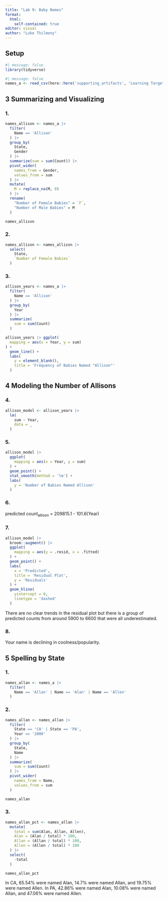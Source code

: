 ```yaml
---
title: "Lab 9: Baby Names"
format:
  html:
    self-contained: true
editor: visual
author: "Luke Thilmony"
---
```


## Setup

```r
#| message: false
library(tidyverse)
```

```r
#| message: false
names_a <- read_csv(here::here('supporting_artifacts', 'Learning Targets', 'StateNames_A.csv'))
```

## 3 Summarizing and Visualizing

### 1.

```r
names_allison <- names_a |> 
  filter(
    Name == 'Allison'
  ) |> 
  group_by(
    State,
    Gender
  ) |> 
  summarize(sum = sum(Count)) |> 
  pivot_wider(
    names_from = Gender,
    values_from = sum
  ) |> 
  mutate(
    M = replace_na(M, 0)
  ) |> 
  rename(
    "Number of Female Babies" = `F`,
    "Number of Male Babies" = M
  )

names_allison
```

### 2.

```r
names_allison <- names_allison |> 
  select(
    State,
    `Number of Female Babies`
  )
```

### 3.

```r
allison_years <- names_a |> 
  filter(
    Name == 'Allison'
  ) |> 
  group_by(
    Year
  ) |> 
  summarize(
    sum = sum(Count)
  )

allison_years |> ggplot(
  mapping = aes(x = Year, y = sum)
) + 
  geom_line() +
  labs(
    y = element_blank(),
    title = 'Frequency of Babies Named "Allison"'
  )
```

## 4 Modeling the Number of Allisons

### 4.

```r
allison_model <- allison_years |> 
  lm(
    sum ~ Year,
    data = _
  )
```

### 5.

```r
allison_model |> 
  ggplot(
    mapping = aes(x = Year, y = sum)
  ) +
  geom_point() +
  stat_smooth(method = 'lm') +
  labs(
    y = 'Number of Babies Named Allison'
  )
```

### 6.

predicted count<sub>allison</sub> = 209815.1 - 101.6(Year)

### 7.

```r
allison_model |> 
  broom::augment() |> 
  ggplot(
    mapping = aes(y = .resid, x = .fitted)
  ) +
  geom_point() +
  labs(
    x = 'Predicted',
    title = 'Residual Plot',
    y = 'Residuals'
  ) +
  geom_hline(
    yintercept = 0,
    linetype = 'dashed'
  )
```

There are no clear trends in the residual plot but there is a group of predicted counts from around 5900 to 6600 that were all underestimated.

### 8.

Your name is declining in coolness/popularity.

## 5 Spelling by State

### 1.

```r
names_allan <- names_a |> 
  filter(
    Name == 'Allan' | Name == 'Alan' | Name == 'Allen'
  )
```

### 2.

```r
names_allan <- names_allan |> 
  filter(
    State == 'CA' | State == 'PA',
    Year == '2000'
  ) |> 
  group_by(
    State,
    Name
  ) |> 
  summarize(
    sum = sum(Count)
  ) |> 
  pivot_wider(
    names_from = Name,
    values_from = sum
  )

names_allan
```

### 3.

```r
names_allan_pct <- names_allan |> 
  mutate(
    total = sum(Alan, Allan, Allen),
    Alan = (Alan / total) * 100,
    Allan = (Allan / total) * 100,
    Allen = (Allen / total) * 100
  ) |> 
  select(
    -total
  )

names_allan_pct
```

In CA, 65.54% were named Alan, 14.7% were named Allan, and 19.75% were named Allen. In PA, 42.86% were named Alan, 10.08% were named Allan, and 47.06% were named Allen.
